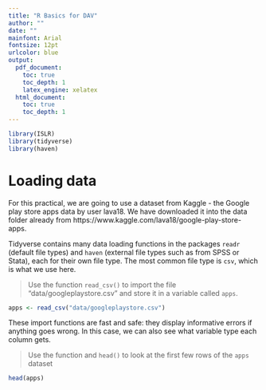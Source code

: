 ```yaml
---
title: "R Basics for DAV"
author: ""
date: ""
mainfont: Arial
fontsize: 12pt
urlcolor: blue
output: 
  pdf_document:
    toc: true
    toc_depth: 1
    latex_engine: xelatex
  html_document:
    toc: true
    toc_depth: 1
---
```


```r
library(ISLR)
library(tidyverse)
library(haven)
```

# Loading data

For this practical, we are going to use a dataset from Kaggle - the Google play store apps data by user lava18. We have downloaded it into the data folder already from https://www.kaggle.com/lava18/google-play-store-apps.

Tidyverse contains many data loading functions in the packages `readr` (default file types) and `haven` (external file types such as from SPSS or Stata), each for their own file type. The most common file type is `csv`, which is what we use here.

> Use the function `read_csv()` to import the file "data/googleplaystore.csv" and store it in a variable called `apps`.

```r
apps <- read_csv("data/googleplaystore.csv")
```

These import functions are fast and safe: they display informative errors if anything goes wrong. In this case, we can also see what variable type each column gets.

> Use the function and `head()` to look at the first few rows of the `apps` dataset

```r
head(apps)
```


